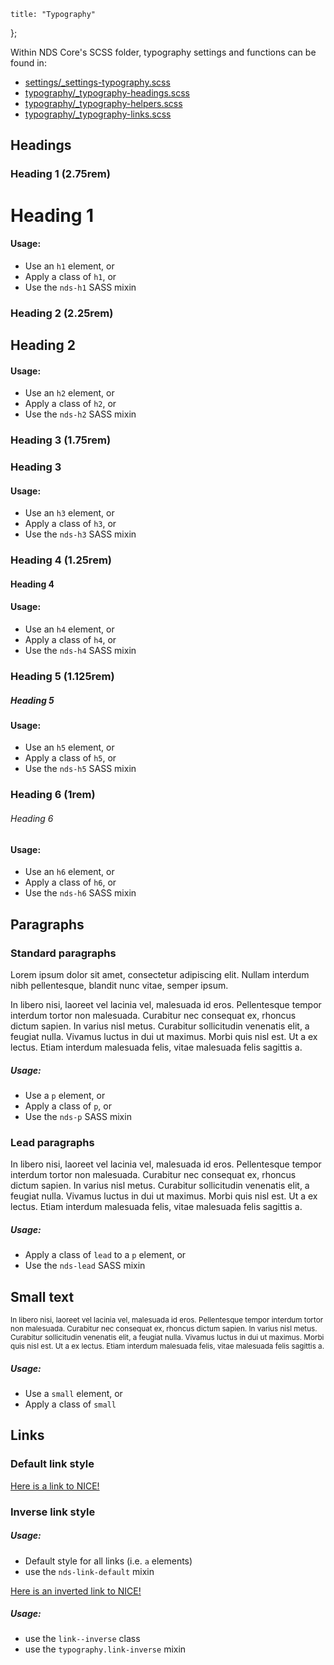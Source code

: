 
	title: "Typography"
};

Within NDS Core's SCSS folder, typography settings and functions can be found in:
- [settings/_settings-typography.scss](https://github.com/nice-digital/nice-design-system/blob/main/components/nds-core/scss/settings/_settings-typography.scss)
- [typography/_typography-headings.scss](https://github.com/nice-digital/nice-design-system/blob/main/components/nds-core/scss/typography/_typography-headings.scss)
- [typography/_typography-helpers.scss](https://github.com/nice-digital/nice-design-system/blob/main/components/nds-core/scss/typography/_typography-helpers.scss)
- [typography/_typography-links.scss](https://github.com/nice-digital/nice-design-system/blob/main/components/nds-core/scss/typography/_typography-links.scss)

## Headings

### Heading 1 (2.75rem)

<Example>
	<h1>Heading 1</h1>
</Example>

#### Usage:

- Use an `h1` element, or
- Apply a class of `h1`, or
- Use the `nds-h1` SASS mixin

### Heading 2 (2.25rem)

<Example>
	<h2>Heading 2</h2>
</Example>

#### Usage:

- Use an `h2` element, or
- Apply a class of `h2`, or
- Use the `nds-h2` SASS mixin

### Heading 3 (1.75rem)

<Example>
	<h3>Heading 3</h3>
</Example>

#### Usage:

- Use an `h3` element, or
- Apply a class of `h3`, or
- Use the `nds-h3` SASS mixin

### Heading 4 (1.25rem)

<Example>
	<h4>Heading 4</h4>
</Example>

#### Usage:

- Use an `h4` element, or
- Apply a class of `h4`, or
- Use the `nds-h4` SASS mixin

### Heading 5 (1.125rem)

<Example>
	<h5>Heading 5</h5>
</Example>

#### Usage:

- Use an `h5` element, or
- Apply a class of `h5`, or
- Use the `nds-h5` SASS mixin

### Heading 6 (1rem)

<Example>
	<h6>Heading 6</h6>
</Example>

#### Usage:

- Use an `h6` element, or
- Apply a class of `h6`, or
- Use the `nds-h6` SASS mixin

## Paragraphs

### Standard paragraphs

<Example>
	<p>Lorem ipsum dolor sit amet, consectetur adipiscing elit. Nullam interdum nibh pellentesque, blandit nunc vitae, semper ipsum.</p>
	<p>In libero nisi, laoreet vel lacinia vel, malesuada id eros. Pellentesque tempor interdum tortor non malesuada. Curabitur nec consequat ex, rhoncus dictum sapien. In varius nisl metus. Curabitur sollicitudin venenatis elit, a feugiat nulla. Vivamus luctus in dui ut maximus. Morbi quis nisl est. Ut a ex lectus. Etiam interdum malesuada felis, vitae malesuada felis sagittis a.</p>
</Example>

##### Usage:

- Use a `p` element, or
- Apply a class of `p`, or
- Use the `nds-p` SASS mixin

### Lead paragraphs

<Example>
	<p className="lead">In libero nisi, laoreet vel lacinia vel, malesuada id eros. Pellentesque tempor interdum tortor non malesuada. Curabitur nec consequat ex, rhoncus dictum sapien. In varius nisl metus. Curabitur sollicitudin venenatis elit, a feugiat nulla. Vivamus luctus in dui ut maximus. Morbi quis nisl est. Ut a ex lectus. Etiam interdum malesuada felis, vitae malesuada felis sagittis a.</p>
</Example>

##### Usage:

- Apply a class of `lead` to a `p` element, or
- Use the `nds-lead` SASS mixin

## Small text

<Example>
	<small>In libero nisi, laoreet vel lacinia vel, malesuada id eros. Pellentesque tempor interdum tortor non malesuada. Curabitur nec consequat ex, rhoncus dictum sapien. In varius nisl metus. Curabitur sollicitudin venenatis elit, a feugiat nulla. Vivamus luctus in dui ut maximus. Morbi quis nisl est. Ut a ex lectus. Etiam interdum malesuada felis, vitae malesuada felis sagittis a.</small>
</Example>

##### Usage:

- Use a `small` element, or
- Apply a class of `small`

## Links

### Default link style

<Example>
	<p><a href="https://www.nice.org.uk">Here is a link to NICE!</a></p>
</Example>

### Inverse link style

##### Usage:

- Default style for all links (i.e. `a` elements)
- use the `nds-link-default` mixin

<Example>
	<p style={{background: "#333", padding: "10px"}}><a className="link--inverse" href="https://www.nice.org.uk">Here is an inverted link to NICE!</a></p>
</Example>

##### Usage:

- use the `link--inverse` class
- use the `typography.link-inverse` mixin

